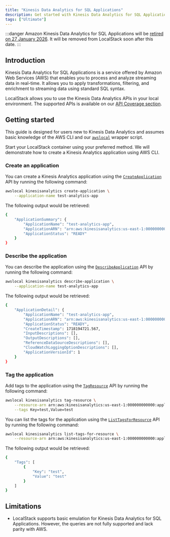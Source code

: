 ```yaml
---
title: "Kinesis Data Analytics for SQL Applications"
description: Get started with Kinesis Data Analytics for SQL Applications on LocalStack
tags: ["Ultimate"]
---
```



:::danger
Amazon Kinesis Data Analytics for SQL Applications will be [retired on 27 January 2026](https://docs.aws.amazon.com/kinesisanalytics/latest/dev/discontinuation.html).
It will be removed from LocalStack soon after this date.
:::

## Introduction

Kinesis Data Analytics for SQL Applications is a service offered by Amazon Web Services (AWS) that enables you to process and analyze streaming data in real-time.
It allows you to apply transformations, filtering, and enrichment to streaming data using standard SQL syntax.

LocalStack allows you to use the Kinesis Data Analytics APIs in your local environment.
The supported APIs is available on our [API Coverage section](#api-coverage).

## Getting started

This guide is designed for users new to Kinesis Data Analytics and assumes basic knowledge of the AWS CLI and our [`awslocal`](https://github.com/localstack/awscli-local) wrapper script.

Start your LocalStack container using your preferred method.
We will demonstrate how to create a Kinesis Analytics application using AWS CLI.

### Create an application

You can create a Kinesis Analytics application using the [`CreateApplication`](https://docs.aws.amazon.com/kinesisanalytics/latest/APIReference/API_CreateApplication.html) API by running the following command:

```bash
awslocal kinesisanalytics create-application \
    --application-name test-analytics-app
```

The following output would be retrieved:

```bash
{
    "ApplicationSummary": {
        "ApplicationName": "test-analytics-app",
        "ApplicationARN": "arn:aws:kinesisanalytics:us-east-1:000000000000:application/test-analytics-app",
        "ApplicationStatus": "READY"
    }
}
```

### Describe the application

You can describe the application using the [`DescribeApplication`](https://docs.aws.amazon.com/kinesisanalytics/latest/APIReference/API_DescribeApplication.html) API by running the following command:

```bash
awslocal kinesisanalytics describe-application \
    --application-name test-analytics-app
```

The following output would be retrieved:

```bash
{
    "ApplicationDetail": {
        "ApplicationName": "test-analytics-app",
        "ApplicationARN": "arn:aws:kinesisanalytics:us-east-1:000000000000:application/test-analytics-app",
        "ApplicationStatus": "READY",
        "CreateTimestamp": 1718194721.567,
        "InputDescriptions": [],
        "OutputDescriptions": [],
        "ReferenceDataSourceDescriptions": [],
        "CloudWatchLoggingOptionDescriptions": [],
        "ApplicationVersionId": 1
    }
}
```

### Tag the application

Add tags to the application using the [`TagResource`](https://docs.aws.amazon.com/kinesisanalytics/latest/APIReference/API_TagResource.html) API by running the following command:

```bash
awslocal kinesisanalytics tag-resource \
    --resource-arn arn:aws:kinesisanalytics:us-east-1:000000000000:application/test-analytics-app \
    --tags Key=test,Value=test
```

You can list the tags for the application using the [`ListTagsForResource`](https://docs.aws.amazon.com/kinesisanalytics/latest/APIReference/API_ListTagsForResource.html) API by running the following command:

```bash
awslocal kinesisanalytics list-tags-for-resource \
    --resource-arn arn:aws:kinesisanalytics:us-east-1:000000000000:application/test-analytics-app
```

The following output would be retrieved:

```bash
{
    "Tags": [
        {
            "Key": "test",
            "Value": "test"
        }
    ]
}
```

## Limitations

* LocalStack supports basic emulation for Kinesis Data Analytics for SQL Applications.
  However, the queries are not fully supported and lack parity with AWS.
